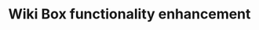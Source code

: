 ---
title: "Wiki Box functionality enhancement"
description: 'Enhancement of Wiki box including Wikipedia data crawling for privacy search engine.'
seoTitle: 'Wiki Box functionality enhancement - Case Study - Improwised Technologies Pvt. Ltd.'
seoDescription: 'Enhancement of Wiki box including Wikipedia data crawling for privacy search engine.'
image: '$lib/images/casestudies/image14.png'
attachments: 'WikiBox.pdf'
category: 'Product Modernization'
saveCost: '2.3M'
tags: [Horizontal Scalability, Web Scraping]
---